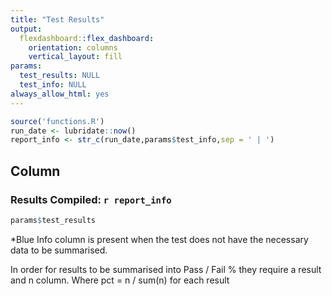 ```yaml
---
title: "Test Results"
output: 
  flexdashboard::flex_dashboard:
    orientation: columns
    vertical_layout: fill
params:
  test_results: NULL
  test_info: NULL
always_allow_html: yes
---
```


```r
source('functions.R')
run_date <- lubridate::now()
report_info <- str_c(run_date,params$test_info,sep = ' | ')

```

Column
-----------------------------------------------------------------------

### **Results Compiled:** `r report_info`

```r
params$test_results
```

*Blue Info column is present when the test does not have the necessary data to be summarised. 

In order for results to be summarised into Pass / Fail % they require a result and n column. Where pct = n / sum(n) for each result